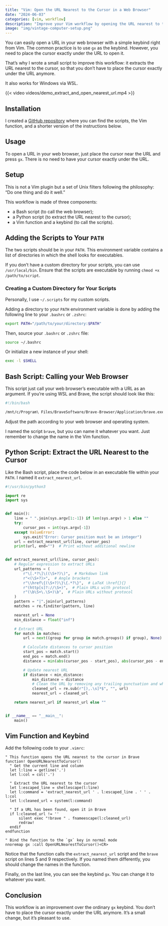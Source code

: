 ```yaml
---
title: "Vim: Open the URL Nearest to the Cursor in a Web Browser"
date: "2024-06-03"
categories: [vim, workflow]
description: "Improve your Vim workflow by opening the URL nearest to the cursor in your web browser with a simple keybind. This blog post provides a step-by-step guide on setting up custom scripts and configuring Vim to achieve this functionality."
image: "img/vintage-computer-setup.png"
---
```

You can easily open a URL in your web browser with a simple keybind right from Vim. The common practice is to use `gx` as the keybind. However, you need to place the cursor exactly under the URL to open it.

That's why I wrote a small script to improve this workflow: it extracts the URL nearest to the cursor, so that you don't have to place the cursor exactly under the URL anymore.

It also works for Windows via WSL.

{{< video videos/demo_extract_and_open_nearest_url.mp4 >}}

## Installation

I created a [GitHub repository](https://github.com/sderev/vim-url-opener) where you can find the scripts, the Vim function, and a shorter version of the instructions below.

## Usage

To open a URL in your web browser, just place the cursor near the URL and press `gx`. There is no need to have your cursor exactly under the URL.

## Setup

This is not a Vim plugin but a set of Unix filters following the philosophy: "Do one thing and do it well."

This workflow is made of three components:

* a Bash script (to call the web browser);
* a Python script (to extract the URL nearest to the cursor);
* a Vim function and a keybind (to call the scripts).

## Adding the Scripts to Your `PATH`

The two scripts should be in your `PATH`. This environment variable contains a list of directories in which the shell looks for executables.

If you don't have a custom directory for your scripts, you can use `/usr/local/bin`. Ensure that the scripts are executable by running `chmod +x /path/to/script`.

### Creating a Custom Directory for Your Scripts

Personally, I use `~/.scripts` for my custom scripts.

Adding a directory to your `PATH` environment variable is done by adding the following line to your `.bashrc` or `.zshrc`:

```bash
export PATH="/path/to/your/directory:$PATH"
```

Then, source your `.bashrc` or `.zshrc` file:

```bash
source ~/.bashrc
```

Or initialize a new instance of your shell:

```bash
exec -l $SHELL
```

## Bash Script: Calling your Web Browser

This script just call your web browser's executable with a URL as an argument. If you're using WSL and Brave, the script should look like this:

```bash
#!/bin/bash

/mnt/c/Program\ Files/BraveSoftware/Brave-Browser/Application/brave.exe "$1" 2> /dev/null &
```

Adjust the path according to your web browser and operating system.

I named the script `brave`, but you can name it whatever you want. Just remember to change the name in the Vim function.

## Python Script: Extract the URL Nearest to the Cursor

Like the Bash script, place the code below in an executable file within your `PATH`. I named it `extract_nearest_url`.

```python
#!/usr/bin/python3

import re
import sys


def main():
    line = " ".join(sys.argv[1:-1]) if len(sys.argv) > 1 else ""
    try:
        cursor_pos = int(sys.argv[-1])
    except ValueError:
        sys.exit("Error: Cursor position must be an integer")
    url = extract_nearest_url(line, cursor_pos)
    print(url, end="")  # Print without additional newline


def extract_nearest_url(line, cursor_pos):
    # Regular expression to extract URLs
    url_patterns = (
        r"\[.*?\]\((\S+?)\)",  # Markdown link
        r"<(\S+?)>",  # Angle brackets
        r"\\href\{(\S+?)\}\{.*?\}",  # LaTeX \href{}{}
        r"(http[s]?://\S+)",  # Plain URLs with protocol
        r"(\b\S+\.\S+)\b",  # Plain URLs without protocol
    )
    pattern = "|".join(url_patterns)
    matches = re.finditer(pattern, line)

    nearest_url = None
    min_distance = float("inf")

    # Extract URL
    for match in matches:
        url = next((group for group in match.groups() if group), None)

        # Calculate distances to cursor position
        start_pos = match.start()
        end_pos = match.end()
        distance = min(abs(cursor_pos - start_pos), abs(cursor_pos - end_pos))

        # Update nearest URL
        if distance < min_distance:
            min_distance = distance
            # Clean the URL by removing any trailing punctuation and whitespace
            cleaned_url = re.sub(r"[),.\s]*$", "", url)
            nearest_url = cleaned_url

    return nearest_url if nearest_url else ""


if __name__ == "__main__":
    main()
```

## Vim Function and Keybind

Add the following code to your `.vimrc`:

```vim
" This function opens the URL nearest to the cursor in Brave 
function! OpenURLNearestToCursor()
  " Get the current line and column
  let l:line = getline('.')
  let l:col = col('.')

  " Extract the URL nearest to the cursor
  let l:escaped_line = shellescape(l:line)
  let l:command = 'extract_nearest_url ' . l:escaped_line . ' ' . l:col
  let l:cleaned_url = system(l:command)

  " If a URL has been found, open it in Brave
  if l:cleaned_url != ''
      silent exec "!brave " . fnameescape(l:cleaned_url)
      redraw!
  endif
endfunction

" Bind the function to the `gx` key in normal mode
nnoremap gx :call OpenURLNearestToCursor()<CR>
```

Notice that the function calls the `extract_nearest_url` script and the `brave` script on lines 5 and 9 respectively. If you named them differently, you should change the names in the function.

Finally, on the last line, you can see the keybind `gx`. You can change it to whatever you want.

## Conclusion

This workflow is an improvement over the ordinary `gx` keybind. You don't have to place the cursor exactly under the URL anymore. It's a small change, but it's pleasant to use.
